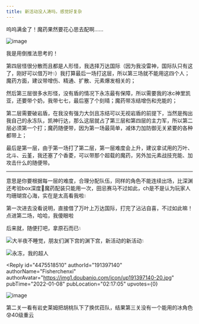 ```yaml
---
title: 新活动没人涛吗，感觉好复杂
---
```



<Forum groupName="原神" groupUrl="https://www.douban.com/group/genshin/" archivedAt="2025-05-16T16:52:13.483Z">
  <Post
    id="257452345"
    title="新活动没人涛吗，感觉好复杂"
    url="https://www.douban.com/group/topic/257452345/?_spm_id=NjkzNTQwNzA"
    pubTime="2022-01-08"
    highlightUserId="191397140"
  >
呜呜满金了！魔药果然要花心思去配啊......

![image](https://img1.doubanio.com/view/group_topic/l/public/p521683220.webp)

我是用倒推法思考的！

第四层怪很分散而且都是人形怪，我选择万达国际（因为我没雷神，国际队只有这了，刚好可以借万叶💧）我打算最后一场打这层，所以第三场就不能用这四个人；魔药方面，建议带增伤、精通、扩散、元素爆发相关的；

然后第三层很多水形怪，没有盾的情况下永冻最有保障，所以需要我的冰c神里凯亚，还要带个奶，我带七七，最后塞了个刻晴；魔药带冻结增伤和充能的；

第二层需要破岩盾，在我没有强力大剑且冻结可以无视岩盾的前提下，当然是掏出我自己的永冻队，凯神行达，那么这层就占了第三层和第四层的主力军，所以第二层必须第一个打；魔药随便带，因为第一场最简单，减体力加防御无关紧要的各种都带上；

最后是第一层，由于第一场打了第二层，第一层难度会上升，建议拿试用的万叶、北斗、云堇，我还塞了个香菱，可以带那个超载的魔药，另外加元素战技充能、加攻击什么的随便带。

------

意思是你要根据每一层的难度，合理分配队伍，同样的角色不能连续出场，比深渊还考验box深度🚬魔药配装只能用一次，田忌赛马不过如此，ch是不是认为玩家人均珊瑚宫心海，实在是太高看我啦💧

第一次进去没看说明，直接借了万叶上万达国际，打完了沾沾自喜，不过如此嘛！点进第二场，哈哈，我傻眼啦

后来就，随便打吧，拿原石而已💧

![大半夜不睡觉，朋友们渊下宫的渊下宫，新活动的新活动💧](https://img1.doubanio.com/view/group_topic/l/public/p521676580.webp)

![永冻，我的超人](https://img2.doubanio.com/view/group_topic/l/public/p521676581.webp)

<Reply
  id="4475518510"
  authorId="191397140"
  authorName="Fisherchenxi"
  authorAvatar="https://img1.doubanio.com/icon/up191397140-20.jpg"
  pubTime="2022-01-08"
  pubLocation="02:17:05"
  upvotes={0}
>
![image](https://img9.doubanio.com/view/richtext/large/public/p287739704.jpg)

第二关一看有岩史莱姆把胡桃队下了换优菈队，结果第三关没有一个能用的冰角色😰40级重云
</Reply>
  </Post>
</Forum>
